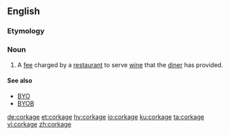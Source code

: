 ==English==

===Etymology===
{{suffix|cork|age|lang=en}}

===Noun===
{{en-noun|~}}

# A [[fee]] charged by a [[restaurant]] to serve [[wine]] that the [[diner]] has provided.

====See also====
* [[BYO]]
* [[BYOB]]

[[de:corkage]]
[[et:corkage]]
[[hy:corkage]]
[[io:corkage]]
[[ku:corkage]]
[[ta:corkage]]
[[vi:corkage]]
[[zh:corkage]]